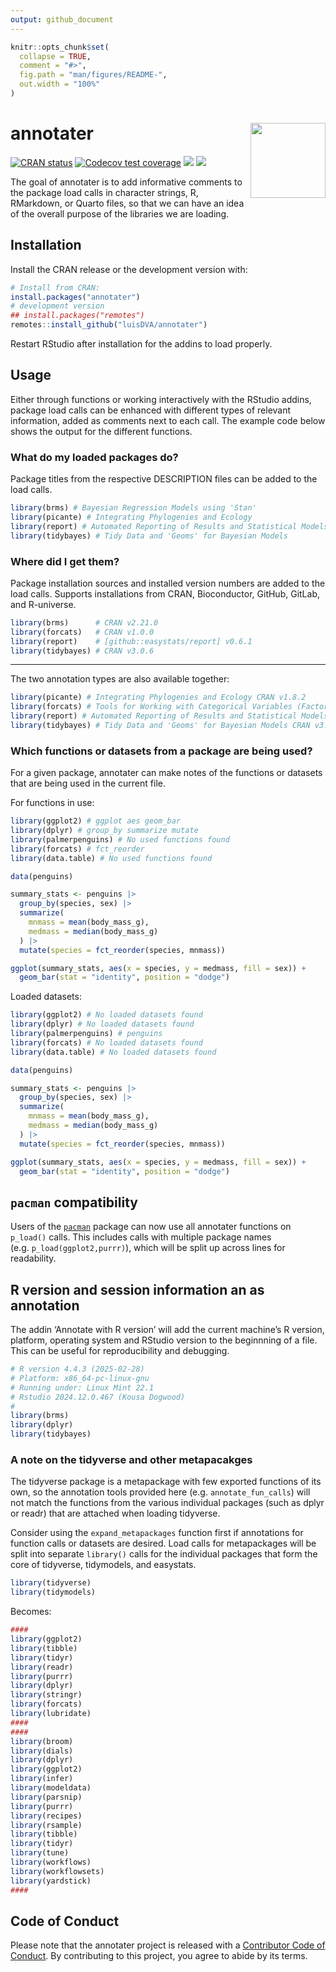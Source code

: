 ```yaml
---
output: github_document
---
```


<!-- README.md is generated from README.Rmd. Please edit that file -->

```r
knitr::opts_chunk$set(
  collapse = TRUE,
  comment = "#>",
  fig.path = "man/figures/README-",
  out.width = "100%"
)
```

# annotater <img src='man/figures/logo.png' align="right" width="120" />
  
<!-- badges: start -->
[![CRAN status](https://www.r-pkg.org/badges/version/annotater)](https://CRAN.R-project.org/package=annotater)
[![Codecov test coverage](https://codecov.io/gh/luisDVA/annotater/branch/master/graph/badge.svg)](https://app.codecov.io/gh/luisDVA/annotater?branch=master)
[![](http://cranlogs.r-pkg.org/badges/last-month/annotater?color=orange)](https://cran.r-project.org/package=annotater)
[![](http://cranlogs.r-pkg.org/badges/grand-total/annotater?color=blue)](https://cran.r-project.org/package=annotater)
<!-- badges: end -->  


The goal of annotater is to add informative comments to the package load calls in character strings, R, RMarkdown, or Quarto files, so that we can have an idea of the overall purpose of the libraries we are loading.

## Installation

Install the CRAN release or the development version with:

``` r
# Install from CRAN:
install.packages("annotater")
# development version
## install.packages("remotes")
remotes::install_github("luisDVA/annotater")
```

Restart RStudio after installation for the addins to load properly.

## Usage

Either through functions or working interactively with the RStudio addins, package load calls can be enhanced with different types of relevant information, added as comments next to each call. The example code below shows the output for the different functions.

### What do my loaded packages do?

Package titles from the respective DESCRIPTION files can be added to the load calls.

```r
library(brms) # Bayesian Regression Models using 'Stan'
library(picante) # Integrating Phylogenies and Ecology
library(report) # Automated Reporting of Results and Statistical Models
library(tidybayes) # Tidy Data and 'Geoms' for Bayesian Models
```

### Where did I get them?

Package installation sources and installed version numbers are added to the load calls. Supports installations from CRAN, Bioconductor, GitHub, GitLab, and R-universe.

```r
library(brms)      # CRAN v2.21.0
library(forcats)   # CRAN v1.0.0
library(report)    # [github::easystats/report] v0.6.1
library(tidybayes) # CRAN v3.0.6
```

---

The two annotation types are also available together:

```r
library(picante) # Integrating Phylogenies and Ecology CRAN v1.8.2
library(forcats) # Tools for Working with Categorical Variables (Factors) CRAN v1.0.0
library(report) # Automated Reporting of Results and Statistical Models [github::easystats/report] v0.6.1
library(tidybayes) # Tidy Data and 'Geoms' for Bayesian Models CRAN v3.0.6

```

### Which functions or datasets from a package are being used?

For a given package, annotater can make notes of the functions or datasets that are being used in the current file.

For functions in use:

```r
library(ggplot2) # ggplot aes geom_bar
library(dplyr) # group_by summarize mutate
library(palmerpenguins) # No used functions found
library(forcats) # fct_reorder
library(data.table) # No used functions found

data(penguins)

summary_stats <- penguins |>
  group_by(species, sex) |>
  summarize(
    mnmass = mean(body_mass_g),
    medmass = median(body_mass_g)
  ) |>
  mutate(species = fct_reorder(species, mnmass))

ggplot(summary_stats, aes(x = species, y = medmass, fill = sex)) +
  geom_bar(stat = "identity", position = "dodge")

```

Loaded datasets:

```r
library(ggplot2) # No loaded datasets found
library(dplyr) # No loaded datasets found
library(palmerpenguins) # penguins
library(forcats) # No loaded datasets found
library(data.table) # No loaded datasets found

data(penguins)

summary_stats <- penguins |>
  group_by(species, sex) |>
  summarize(
    mnmass = mean(body_mass_g),
    medmass = median(body_mass_g)
  ) |>
  mutate(species = fct_reorder(species, mnmass))

ggplot(summary_stats, aes(x = species, y = medmass, fill = sex)) +
  geom_bar(stat = "identity", position = "dodge")

```


## `pacman` compatibility

Users of the [`pacman`](https://cran.r-project.org/package=pacman) package can now use all annotater functions on `p_load()` calls. This includes calls with multiple package names (e.g. `p_load(ggplot2,purrr)`), which will be split up across lines for readability.  

## R version and session information an as annotation

The addin 'Annotate with R version' will add the current machine's R version, platform, operating system and RStudio version to the beginnning of a file. This can be useful for reproducibility and debugging.

```r
# R version 4.4.3 (2025-02-28)
# Platform: x86_64-pc-linux-gnu
# Running under: Linux Mint 22.1
# Rstudio 2024.12.0.467 (Kousa Dogwood)
# 
library(brms)
library(dplyr)
library(tidybayes)
```
 
### A note on the tidyverse and other metapacakges

The tidyverse package is a metapackage with few exported functions of its own, so the annotation tools provided here (e.g. `annotate_fun_calls`) will not match the functions from the various individual packages (such as dplyr or readr) that are attached when loading tidyverse. 

Consider using the `expand_metapackages` function first if annotations for function calls or datasets are desired. Load calls for metapackages will be split into separate `library()` calls for the individual packages that form the core of tidyverse, tidymodels, and easystats.

```r
library(tidyverse)
library(tidymodels)
```

Becomes:


```r
####
library(ggplot2)
library(tibble)
library(tidyr)
library(readr)
library(purrr)
library(dplyr)
library(stringr)
library(forcats)
library(lubridate)
####
####
library(broom)
library(dials)
library(dplyr)
library(ggplot2)
library(infer)
library(modeldata)
library(parsnip)
library(purrr)
library(recipes)
library(rsample)
library(tibble)
library(tidyr)
library(tune)
library(workflows)
library(workflowsets)
library(yardstick)
####

```

## Code of Conduct

Please note that the annotater project is released with a [Contributor Code of Conduct](https://annotater.liomys.mx/CODE_OF_CONDUCT.html). By contributing to this project, you agree to abide by its terms.
